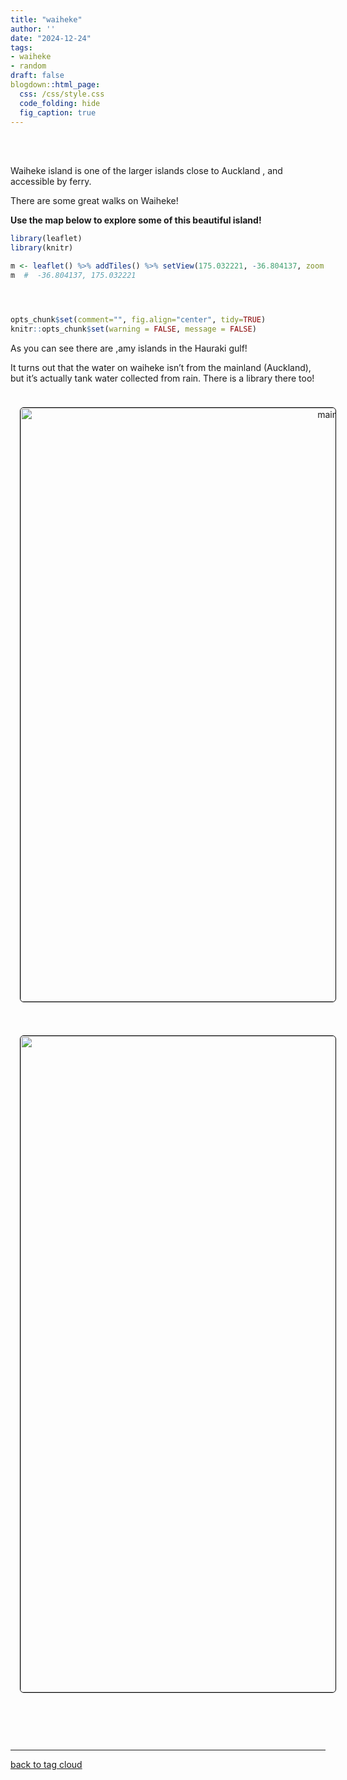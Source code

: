 ```yaml
---
title: "waiheke"
author: ''
date: "2024-12-24"
tags:
- waiheke
- random
draft: false
blogdown::html_page:
  css: /css/style.css
  code_folding: hide
  fig_caption: true
---
```


  <meta charset="utf-8">
  <meta name="viewport" content="width=device-width, initial-scale=1">
  <link rel="stylesheet" href="https://maxcdn.bootstrapcdn.com/bootstrap/3.4.1/css/bootstrap.min.css">
  <script src="https://ajax.googleapis.com/ajax/libs/jquery/3.7.1/jquery.min.js"></script>
  <script src="https://maxcdn.bootstrapcdn.com/bootstrap/3.4.1/js/bootstrap.min.js"></script>
  
  <link rel="stylesheet" href="styles.css" />
<br></br>

<p>
Waiheke island is one of the larger islands close to Auckland , and accessible by ferry.

There are some great walks on Waiheke!
</p>


<p><b>
Use the map below to explore some of this beautiful island! 

</p></b>

<style>

.waihekepics{

display: flex;
flex-direction: column;
justify-content: space-between;

}

.tgc{
position: relative;
bottom:0 px;
}

</style>



```r
library(leaflet)
library(knitr)

m <- leaflet() %>% addTiles() %>% setView(175.032221, -36.804137, zoom = 13)
m  #  -36.804137, 175.032221




opts_chunk$set(comment="", fig.align="center", tidy=TRUE)
knitr::opts_chunk$set(warning = FALSE, message = FALSE)
```

<p>
As you can see there are ,amy islands in the Hauraki gulf!
</p>
<p>
It turns out that the water on waiheke isn't from the mainland (Auckland), but it's actually tank water collected from rain. There is a library there too!
</p>



<div class="waihekepics">


<img style="text-align: center; margin: 10px 10px 15px 15px;border-radius: 6px;border: 1.0px solid black;" src="images/IMG_20180908_144712_1.jpg" class="img-responsive" alt="main road" width="1000" height="950"/>





<img style="text-align: center; margin: 10px 10px 15px 15px;border-radius: 6px;border: 1.0px solid black;" src="images/IMG_20180908_122834.jpg" class="img-responsive" alt="blue sea" width="1100" height="1050"/>
</div>

<br></br>

<hr></hr>

<div id="tgc">


[back to tag cloud](https://nicspics.netlify.app/tags/random/)

</div>

